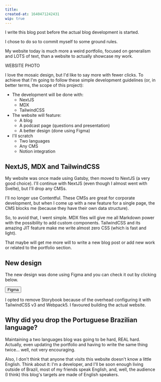 ```yaml
---
title:
created-at: 1640471242431
wip: true
---
```


I write this blog post before the actual blog development is started.

I chose to do so to commit myself to some ground rules.

My website today is much more a weird portfolio, focused on generalism and LOTS of text, than a website to actually showcase my work.

WEBSITE PHOTO

I love the mosaic design, but I'd like to say more with fewer clicks. To achieve that I'm going to follow these simple development guidelines (or, in better terms, the scope of this project):

- The development will be done with:
  - NextJS
  - MDX
  - TailwindCSS
- The website will feature:
  - A blog
  - A podcast page (questions and presentation)
  - A better design (done using Figma)
- I'll scratch
  - Two languages
  - Any CMS
  - Notion integration

## NextJS, MDX and TailwindCSS

My website was once made using Gatsby, then moved to NextJS (a very good choice). I'll continue with NextJS (even though I almost went with Svelte), but I'll drop any CMSs.

I'll no longer use Contentful. These CMSs are great for corporate development, but when I come up with a new feature for a single page, the CMS blocks me (because they have their own data structure).

So, to avoid that, I went simple. MDX files will give me all Markdown power with the possibility to add custom components. TailwindCSS and its amazing JIT feature make me write almost zero CSS (which is fast and light).

That maybe will get me more will to write a new blog post or add new work or related to the portfolio section.

## New design

The new design was done using Figma and you can check it out by clicking below.

<Button external="">Figma</Button>

I opted to remove Storybook because of the overhead configuring it with TailwindCSS v3 and Webpack5. I favoured building the actual website.

## Why did you drop the Portuguese Brazilian language?

Maintaining a two languages blog was going to be hard, REAL hard. Actually, even updating the portfolio and having to write the same thing twice... well, not very encouraging.

Also, I don't think that anyone that visits this website doesn't know a little English. Think about it: I'm a developer, and I'll be soon enough living outside of Brazil, most of my friends speak English, and, well, the audience (I think) this blog's targets are made of English speakers.
